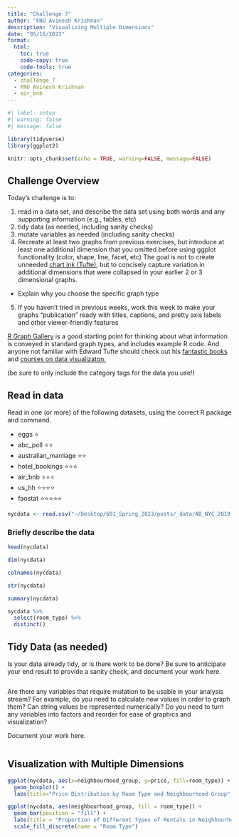 ```yaml
---
title: "Challenge 7"
author: "FNU Avinesh Krishnan"
description: "Visualizing Multiple Dimensions"
date: "05/16/2023"
format:
  html:
    toc: true
    code-copy: true
    code-tools: true
categories:
  - challenge_7
  - FNU Avinesh Krishnan
  - air_bnb
---
```


```r
#| label: setup
#| warning: false
#| message: false

library(tidyverse)
library(ggplot2)

knitr::opts_chunk$set(echo = TRUE, warning=FALSE, message=FALSE)
```

## Challenge Overview

Today's challenge is to:

1)  read in a data set, and describe the data set using both words and any supporting information (e.g., tables, etc)
2)  tidy data (as needed, including sanity checks)
3)  mutate variables as needed (including sanity checks)
4)  Recreate at least two graphs from previous exercises, but introduce at least one additional dimension that you omitted before using ggplot functionality (color, shape, line, facet, etc) The goal is not to create unneeded [chart ink (Tufte)](https://www.edwardtufte.com/tufte/), but to concisely capture variation in additional dimensions that were collapsed in your earlier 2 or 3 dimensional graphs.
   - Explain why you choose the specific graph type
5) If you haven't tried in previous weeks, work this week to make your graphs "publication" ready with titles, captions, and pretty axis labels and other viewer-friendly features

[R Graph Gallery](https://r-graph-gallery.com/) is a good starting point for thinking about what information is conveyed in standard graph types, and includes example R code. And anyone not familiar with Edward Tufte should check out his [fantastic books](https://www.edwardtufte.com/tufte/books_vdqi) and [courses on data visualizaton.](https://www.edwardtufte.com/tufte/courses)

(be sure to only include the category tags for the data you use!)

## Read in data

Read in one (or more) of the following datasets, using the correct R package and command.

  - eggs ⭐
  - abc_poll ⭐⭐
  - australian_marriage ⭐⭐
  - hotel_bookings ⭐⭐⭐
  - air_bnb  ⭐⭐⭐
  - us_hh ⭐⭐⭐⭐
  - faostat ⭐⭐⭐⭐⭐

```r
nycdata <- read.csv("~/Desktop/601_Spring_2023/posts/_data/AB_NYC_2019.csv")
```

### Briefly describe the data

```r
head(nycdata)
```

```r
dim(nycdata)
```

```r
colnames(nycdata)
```

```r
str(nycdata)
```

```r
summary(nycdata)
```


```r
nycdata %>% 
  select(room_type) %>% 
  distinct()
```




## Tidy Data (as needed)

Is your data already tidy, or is there work to be done? Be sure to anticipate your end result to provide a sanity check, and document your work here.

```r

```

Are there any variables that require mutation to be usable in your analysis stream? For example, do you need to calculate new values in order to graph them? Can string values be represented numerically? Do you need to turn any variables into factors and reorder for ease of graphics and visualization?

Document your work here.

```r

```

## Visualization with Multiple Dimensions

```r
ggplot(nycdata, aes(x=neighbourhood_group, y=price, fill=room_type)) +
  geom_boxplot() +
  labs(title="Price Distribution by Room Type and Neighbourhood Group", x="Neighbourhood Group", y="Price")

```

```r
ggplot(nycdata, aes(neighbourhood_group, fill = room_type)) +
  geom_bar(position = "fill") +
  labs(title = "Proportion of Different Types of Rentals in Neighbourhood Groups", x = "Neighbourhood Group", y = "Proportion") +
  scale_fill_discrete(name = "Room Type")

```

